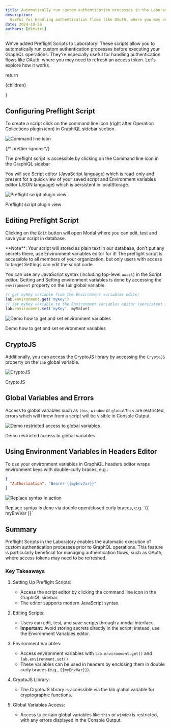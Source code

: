 ```yaml
---
title: Automatically run custom authentication processes in the Laboratory
description:
  Useful for handling authentication flows like OAuth, where you may need to refresh an access token
date: 2024-10-28
authors: [dimitri]
---
```



We've added Preflight Scripts to Laboratory! These scripts allow you to automatically run custom
authentication processes before executing your GraphQL operations. They're especially useful for
handling authentication flows like OAuth, where you may need to refresh an access token. Let's
explore how it works.

  return <p className="text-center text-sm italic">{children}</p>
}

## Configuring Preflight Script

To create a script click on the command line icon (right after Operation Collections plugin icon) in
GraphiQL sidebar section.

![Command line icon](./command-line-icon.png)

{/* prettier-ignore */}
<Caption>The preflight script is accessible by clicking on the Command line icon in the GraphiQL sidebar</Caption>

You will see Script editor (JavaScript language) which is read-only and present for a quick view of
your saved script and Environment variables editor (JSON language) which is persistent in
localStorage.

![Preflight script plugin view](./preflight-script-plugin.png)

<Caption>Preflight script plugin view</Caption>

## Editing Preflight Script

Clicking on the `Edit` button will open Modal where you can edit, test and save your script in
database.

<Callout type="warning">
  **Note**: Your script will stored as plain text in our database, don't put any secrets there, use
  Environment variables editor for it! The preflight script is accessible to all members of your
  organization, but only users with access to target Settings can edit the script code.
</Callout>

You can use any JavaScript syntax (including top-level `await`) in the Script editor. Getting and
Setting environment variables is done by accessing the `environment` property on the `lab` global
variable.

```js
// get myKey variable from the Environment variables editor
lab.environment.get('myKey')
// set myKey variable to the Environment variables editor (persistent in localStorage)
lab.environment.set('myKey', myValue)
```

![Demo how to get and set environment variables](./get-and-set-env-vars.png)

<Caption>Demo how to get and set environment variables</Caption>

## CryptoJS

Additionally, you can access the CryptoJS library by accessing the `CryptoJS` property on the `lab`
global variable.

![CryptoJS](./crypto-js.png)

<Caption>CryptoJS</Caption>

## Global Variables and Errors

Access to global variables such as `this`, `window` or `globalThis` are restricted, errors which
will throw from a script will be visible in Console Output.

![Demo restricted access to global variables](./unable-to-access-global-variables.png)

<Caption>Demo restricted access to global variables</Caption>

## Using Environment Variables in Headers Editor

To use your environment variables in GraphiQL headers editor wraps environment keys with
double-curly braces, e.g.:

```json filename="Headers" /{{myEnvVar}}/
{
  "Authorization": "Bearer {{myEnvVar}}"
}
```

![Replace syntax in action](./replace-syntax.png)

<Caption>Replace syntax is done via double open/closed curly braces, e.g. `{{ myEnvVar }}`</Caption>

## Summary

Preflight Scripts in the Laboratory enables the automatic execution of custom authentication
processes prior to GraphQL operations. This feature is particularly beneficial for managing
authentication flows, such as OAuth, where access tokens may need to be refreshed.

### Key Takeaways

1. Setting Up Preflight Scripts:

   - Access the script editor by clicking the command line icon in the GraphiQL sidebar.
   - The editor supports modern JavaScript syntax.

1. Editing Scripts:

   - Users can edit, test, and save scripts through a modal interface.
   - **Important**: Avoid storing secrets directly in the script; instead, use the Environment
     Variables editor.

1. Environment Variables:

   - Access environment variables with `lab.environment.get()` and `lab.environment.set()`.
   - These variables can be used in headers by enclosing them in double curly braces (e.g.,
     `{{myEnvVar}}`).

1. CryptoJS Library:

   - The CryptoJS library is accessible via the lab global variable for cryptographic functions.

1. Global Variables Access:

   - Access to certain global variables like `this` or `window` is restricted, with any errors
     displayed in the Console Output.
